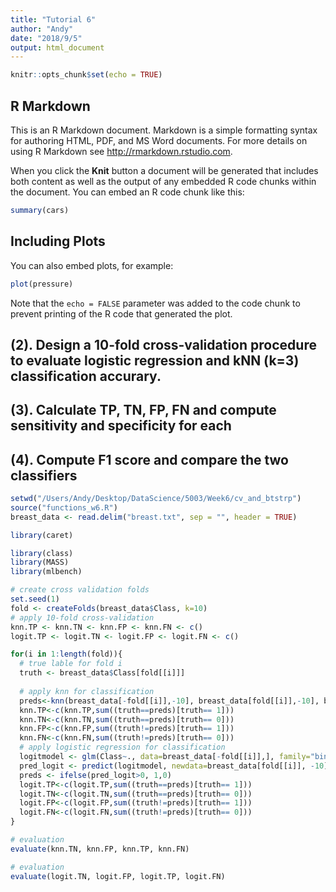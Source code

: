 ```yaml
---
title: "Tutorial 6"
author: "Andy"
date: "2018/9/5"
output: html_document
---
```


```r
knitr::opts_chunk$set(echo = TRUE)
```

## R Markdown

This is an R Markdown document. Markdown is a simple formatting syntax for authoring HTML, PDF, and MS Word documents. For more details on using R Markdown see <http://rmarkdown.rstudio.com>.

When you click the **Knit** button a document will be generated that includes both content as well as the output of any embedded R code chunks within the document. You can embed an R code chunk like this:

```r
summary(cars)
```

## Including Plots

You can also embed plots, for example:

```r
plot(pressure)
```

Note that the `echo = FALSE` parameter was added to the code chunk to prevent printing of the R code that generated the plot.

## (2). Design a 10-fold cross-validation procedure to evaluate logistic regression and kNN (k=3) classification accurary.
## (3). Calculate TP, TN, FP, FN and compute sensitivity and specificity for each
## (4). Compute F1 score and compare the two classifiers

```r
setwd("/Users/Andy/Desktop/DataScience/5003/Week6/cv_and_btstrp")
source("functions_w6.R")
breast_data <- read.delim("breast.txt", sep = "", header = TRUE)
```
```r
library(caret)
```
```r
library(class)
library(MASS)
library(mlbench)
```

```r
# create cross validation folds
set.seed(1)
fold <- createFolds(breast_data$Class, k=10)
# apply 10-fold cross-validation
knn.TP <- knn.TN <- knn.FP <- knn.FN <- c()
logit.TP <- logit.TN <- logit.FP <- logit.FN <- c()

for(i in 1:length(fold)){
  # true lable for fold i
  truth <- breast_data$Class[fold[[i]]]
  
  # apply knn for classification
  preds<-knn(breast_data[-fold[[i]],-10], breast_data[fold[[i]],-10], breast_data$Class[-fold[[i]]], k=3)
  knn.TP<-c(knn.TP,sum((truth==preds)[truth== 1]))
  knn.TN<-c(knn.TN,sum((truth==preds)[truth== 0]))
  knn.FP<-c(knn.FP,sum((truth!=preds)[truth== 1]))
  knn.FN<-c(knn.FN,sum((truth!=preds)[truth== 0]))
  # apply logistic regression for classification
  logitmodel <- glm(Class~., data=breast_data[-fold[[i]],], family="binomial")
  pred_logit <- predict(logitmodel, newdata=breast_data[fold[[i]], -10])
  preds <- ifelse(pred_logit>0, 1,0)
  logit.TP<-c(logit.TP,sum((truth==preds)[truth== 1]))
  logit.TN<-c(logit.TN,sum((truth==preds)[truth== 0]))
  logit.FP<-c(logit.FP,sum((truth!=preds)[truth== 1]))
  logit.FN<-c(logit.FN,sum((truth!=preds)[truth== 0]))
}
```
```r
# evaluation
evaluate(knn.TN, knn.FP, knn.TP, knn.FN)
```

```r
# evaluation
evaluate(logit.TN, logit.FP, logit.TP, logit.FN)
```

